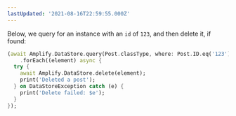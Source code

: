 ```yaml
---
lastUpdated: '2021-08-16T22:59:55.000Z'
---
```

Below, we query for an instance with an `id` of `123`, and then delete it, if found:

```dart
(await Amplify.DataStore.query(Post.classType, where: Post.ID.eq('123')))
    .forEach((element) async {
  try {
    await Amplify.DataStore.delete(element);
    print('Deleted a post');
  } on DataStoreException catch (e) {
    print('Delete failed: $e');
  }
});
```
